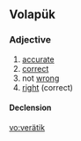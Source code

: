 ==Volapük==

===Adjective===
{{infl|vo|adjective}}

# [[accurate]]
# [[correct]]
# not [[wrong]] 
# [[right]] (correct)

====Declension====
{{vo-decl-adj}}

[[vo:verätik]]